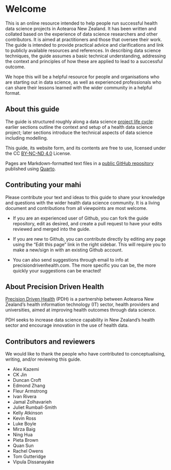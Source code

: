 # Welcome {.unnumbered}

This is an online resource intended to help people run successful health data science projects in Aotearoa New Zealand. It has been written and collated based on the experience of data science researchers and other contributors. It is aimed at practitioners and those that oversee their work. The guide is intended to provide practical advice and clarifications and link to publicly available resources and references. In describing data science techniques, the guide assumes a basic technical understanding, addressing the context and principles of how these are applied to lead to a successful outcome.

We hope this will be a helpful resource for people and organisations who are starting out in data science, as well as experienced professionals who can share their lessons learned with the wider community in a helpful format.

## About this guide

The guide is structured roughly along a data science [project life cycle](basics.qmd#data-projects-have-a-lifecycle): earlier sections outline the context and setup of a health data science project; later sections introduce the technical aspects of data science including modelling.

This guide, its website form, and its contents are free to use, licensed under the CC [BY-NC-ND 4.0](https://creativecommons.org/licenses/by-nc-nd/4.0/) License.

Pages are Markdown-formatted text files in a [public GitHub repository](https://precisiondrivenhealth.github.io/guide/) published using [Quarto](https://quarto.org/).

## Contributing your mahi

Please contribute your text and ideas to this guide to share your knowledge and questions with the wider health data science community. It is a living document and contributions from all viewpoints are most welcome. 

* If you are an experienced user of Github, you can fork the guide repository, edit as desired, and create a pull request to have your edits reviewed and merged into the guide.

* If you are new to Github, you can contribute directly by editing any page using the "Edit this page" link in the right sidebar. This will require you to make a new/sign in with an existing Github account.

* You can also send suggestions through email to info at precisiondrivenhealth.com. The more specific you can be, the more quickly your suggestions can be enacted!

## About Precision Driven Health

[Precision Driven Health](https://precisiondrivenhealth.com) (PDH) is a partnership between Aotearoa New Zealand’s health information technology (IT) sector, health providers and universities, aimed at improving health outcomes through data science.
 
PDH seeks to increase data science capability in New Zealand’s health sector and encourage innovation in the use of health data.

## Contributors and reviewers

We would like to thank the people who have contributed to conceptualising, writing, and/or reviewing this guide.

* Alex Kazemi
* CK Jin
* Duncan Croft
* Edmond Zhang
* Fleur Armstrong
* Ivan Rivera
* Jamal Zolhavarieh
* Juliet Rumball-Smith
* Kelly Atkinson
* Kevin Ross
* Luke Boyle
* Mirza Baig
* Ning Hua
* Pieta Brown
* Quan Sun
* Rachel Owens
* Tom Gutteridge
* Vipula Dissanayake
